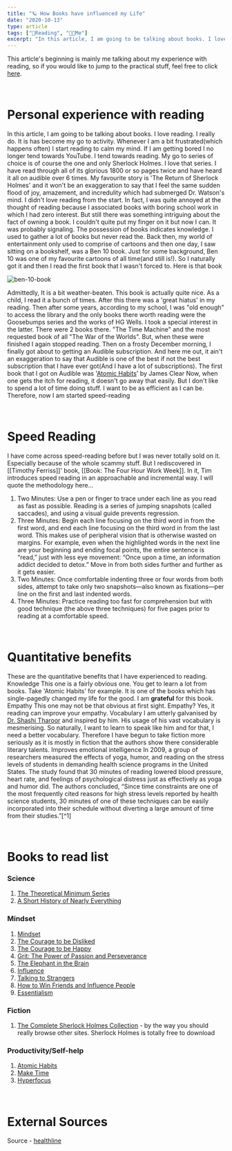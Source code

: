 ```yaml
---
title: "🪐 How Books have influenced my Life"
date: "2020-10-13"
type: article
tags: ["📖Reading", "👨‍🔬Me"]
excerpt: "In this article, I am going to be talking about books. I love reading. I really do. It is has become my go to activity. Whenever I am..."
---
```


This article's beginning is mainly me talking about my experience with reading, so if you would like to jump to the practical stuff, feel free to click [here](#practical).

<br />

# Personal experience with reading

In this article, I am going to be talking about books. I love reading. I really do. It is has become my go to activity. Whenever I am a bit frustrated(which happens often) I start reading to calm my mind. If I am getting bored I no longer tend towards YouTube. I tend towards reading. My go to series of choice is of course the one and only Sherlock Holmes. I love that series. I have read through all of its glorious 1800 or so pages twice and have heard it all on audible over 6 times. My favourite story is 'The Return of Sherlock Holmes' and it won't be an exaggeration to say that I feel the same sudden flood of joy, amazement, and incredulity which had submerged Dr. Watson's mind.
I didn't love reading from the start. In fact, I was quite annoyed at the thought of reading because I associated books with boring school work in which I had zero interest. But still there was something intriguing about the fact of owning a book. I couldn't quite put my finger on it but now I can. It was probably signaling. The possession of books indicates knowledge. I used to gather a lot of books but never read the. Back then, my world of entertainment only used to comprise of cartoons and then one day, I saw sitting on a bookshelf, was a Ben 10 book. Just for some background, Ben 10 was one of my favourite cartoons of all time(and still is!). So I naturally got it and then I read the first book that I wasn't forced to. Here is that book

![ben-10-book](../images/ben-10.jpeg)

Admittedly, It is a bit weather-beaten. This book is actually quite nice. As a child, I read it a bunch of times.
After this there was a 'great hiatus' in my reading. Then after some years, according to my school, I was "old enough" to access the library and the only books there worth reading were the Goosebumps series and the works of HG Wells. I took a special interest in the latter. There were 2 books there. "The Time Machine" and the most requested book of all "The War of the Worlds". But, when these were finished I again stopped reading.
Then on a frosty December morning, I finally got about to getting an Audible subscription. And here me out, it ain't an exaggeration to say that Audible is one of the best if not the best subscription that I have ever got(And I have a lot of subscriptions). The first book that I got on Audible was '[Atomic Habits](https://www.amazon.in/Atomic-Habits-James-Clear/dp/1847941834/ref=sr_1_1?dchild=1&keywords=atomic+habits&qid=1602594373&sr=8-1)' by James Clear
Now, when one gets the itch for reading, it doesn't go away that easily. But I don't like to spend a lot of time doing stuff. I want to be as efficient as I can be. Therefore, now I am started speed-reading

<br />

<h1 id="practical">Speed Reading</h1>

I have come across speed-reading before but I was never totally sold on it. Especially because of the whole scammy stuff. But I rediscovered in [[Timothy Ferriss]]' book, [[Book: The Four Hour Work Week]]. In it, Tim introduces speed reading in an approachable and incremental way. I will quote the methodology here...

1. Two Minutes: Use a pen or finger to trace under each line as you read as fast as possible. Reading is a series of jumping snapshots (called saccades), and using a visual guide prevents regression.
2. Three Minutes: Begin each line focusing on the third word in from the first word, and end each line focusing on the third word in from the last word. This makes use of peripheral vision that is otherwise wasted on margins. For example, even when the highlighted words in the next line are your beginning and ending focal points, the entire sentence is “read,” just with less eye movement: “Once upon a time, an information addict decided to detox.” Move in from both sides further and further as it gets easier.
3. Two Minutes: Once comfortable indenting three or four words from both sides, attempt to take only two snapshots—also known as fixations—per line on the first and last indented words.
4. Three Minutes: Practice reading too fast for comprehension but with good technique (the above three techniques) for five pages prior to reading at a comfortable speed.

<br />

# Quantitative benefits

These are the quantitative benefits that I have experienced to reading.
Knowledge
This one is a fairly obvious one. You get to learn a lot from books. Take 'Atomic Habits' for example. It is one of the books which has single-pagedly changed my life for the good. I am **grateful** for this book.
Empathy
This one may not be that obvious at first sight. Empathy? Yes, it reading can improve your empathy.
Vocabulary
I am utterly galvanised by [Dr. Shashi Tharoor](https://shashitharoor.in/) and inspired by him. His usage of his vast vocabulary is mesmerising. So naturally, I want to learn to speak like him and for that, I need a better vocabulary. Therefore I have begun to take fiction more seriously as it is mostly in fiction that the authors show there considerable literary talents.
Improves emotional intelligence
In 2009, a group of researchers measured the effects of yoga, humor, and reading on the stress levels of students in demanding health science programs in the United States. The study found that 30 minutes of reading lowered blood pressure, heart rate, and feelings of psychological distress just as effectively as yoga and humor did. The authors concluded, “Since time constraints are one of the most frequently cited reasons for high stress levels reported by health science students, 30 minutes of one of these techniques can be easily incorporated into their schedule without diverting a large amount of time from their studies.”[^1]

<br />

# Books to read list

<h3 style={{ color: "rgb(250, 110, 18)" }}>Science</h3>

1. [The Theoretical Minimum Series](https://theoreticalminimum.com/)
2. [A Short History of Nearly Everything](https://www.amazon.in/dp/B0035OC7VI/ref=dp-kindle-redirect?_encoding=UTF8&btkr=1)

<h3 style={{ color: "rgb(250, 110, 18)" }}>Mindset</h3>

1. [Mindset](https://www.amazon.in/Mindset-Updated-Changing-Fulfil-Potential-ebook/dp/B01M036N60/ref=sr_1_1?dchild=1&keywords=mindset&qid=1602592720&s=digital-text&sr=1-1)
2. [The Courage to be Disliked](https://www.amazon.in/dp/B074TWG8V7/ref=dp-kindle-redirect?_encoding=UTF8&btkr=1)
3. [The Courage to be Happy](https://www.amazon.in/Courage-Happy-True-Contentment-Power-ebook/dp/B07KQQTVKD/ref=sr_1_1?dchild=1&keywords=The+Courage+to+be+Happy&qid=1602592820&s=digital-text&sr=1-1)
4. [Grit: The Power of Passion and Perseverance](https://www.amazon.in/Grit-Passion-Perseverance-Angela-Duckworth-ebook/dp/B019CGY2ZG/ref=sr_1_1?crid=2QUQZ86LWJ4F5&dchild=1&keywords=grit+angela+duckworth&qid=1602592851&s=digital-text&sprefix=Grit+by+answ%2Cdigital-text%2C337&sr=1-1)
5. [The Elephant in the Brain](https://www.amazon.in/Elephant-Brain-Hidden-Motives-Everyday-ebook/dp/B077GZT9Q1/ref=sr_1_1?dchild=1&keywords=The+elephant+in+the+brain&qid=1602592931&s=digital-text&sr=1-1)
6. [Influence](https://www.amazon.in/Influence-Psychology-Persuasion-Business-Essentials-ebook/dp/B002BD2UUC/ref=sr_1_3?dchild=1&keywords=Influence&qid=1602593067&s=digital-text&sr=1-3)
7. [Talking to Strangers](https://www.amazon.in/Talking-Strangers-Should-about-People-ebook/dp/B07NC11JGM/ref=sr_1_1?dchild=1&keywords=Talking+to+strangers&qid=1602593043&s=digital-text&sr=1-1)
8. [How to Win Friends and Influence People](https://www.amazon.in/How-Win-Friends-Influence-People/dp/B0000CINRW/ref=sr_1_2_sspa?crid=264WL21NXKEV1&dchild=1&keywords=how+to+win+friends+and+influence+people&qid=1602593017&s=digital-text&sprefix=how+to+win+frein%2Cdigital-text%2C377&sr=1-2-spons&psc=1&spLa=ZW5jcnlwdGVkUXVhbGlmaWVyPUFPTlFINVNMQlY0NUomZW5jcnlwdGVkSWQ9QTAxMzQxMDkxMjZLWUpNTjNQRkVaJmVuY3J5cHRlZEFkSWQ9QTAzNDMyMjUxMU9FSUZGMU5XUU5VJndpZGdldE5hbWU9c3BfYXRmJmFjdGlvbj1jbGlja1JlZGlyZWN0JmRvTm90TG9nQ2xpY2s9dHJ1ZQ==)
9. [Essentialism](https://www.amazon.in/Essentialism-Greg-McKeown/dp/0753555166/ref=sr_1_3?dchild=1&keywords=essentialism&qid=1602593318&sr=8-3)

<h3 style={{ color: "rgb(250, 110, 18)" }}>Fiction</h3>

1. [The Complete Sherlock Holmes Collection](https://sherlock-holm.es/) - by the way you should really browse other sites. Sherlock Holmes is totally free to download

<h3 style={{ color: "rgb(250, 110, 18)" }}>Productivity/Self-help</h3>

1. [Atomic Habits](https://www.amazon.in/Atomic-Habits-James-Clear/dp/1847941834/ref=sr_1_1?dchild=1&keywords=atomic+habits&qid=1602594373&sr=8-1)
2. [Make Time](https://www.amazon.in/Make-Time-Jake-Zeratsky-Knapp/dp/0593079582/ref=sr_1_1?dchild=1&keywords=make+time&qid=1602594462&sr=8-1)
3. [Hyperfocus](https://www.amazon.in/Hyperfocus-Work-Less-Achieve-More/dp/1509866116/ref=sr_1_1?dchild=1&keywords=Hyperfocus&qid=1602594497&sr=8-1)

<br />

# External Sources

<p id="fn-1">
  Source -
  <a href="https://www.healthline.com/health/benefits-of-reading-books#reduces-stress">
    healthline
  </a>
</p>
